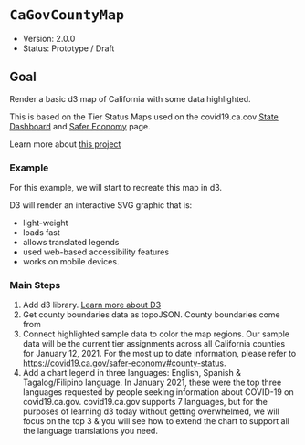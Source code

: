 
<Meta title="d3-charts/Web components/cagov-county-map/Intro" />

<style>{`
  .content {
    margin: 50px;
  }
  .medium-image {
    max-width: 550px;
  }
`}</style>

# `CaGovCountyMap`

* Version: 2.0.0
* Status: Prototype / Draft

## Goal
Render a basic d3 map of California with some data highlighted.

This is based on the Tier Status Maps used on the covid19.ca.cov [State Dashboard](https://covid19.ca.gov/state-dashboard) and [Safer Economy](https://covid19.ca.gov/safer-economy) page.

Learn more about [this project](https://cagov.github.io/covid19.ca.gov-site-handbook/tech)


### Example
For this example, we will start to recreate this map in d3.

D3 will render an interactive SVG graphic that is:

* light-weight
* loads fast
* allows translated legends 
* used web-based accessibility features
* works on mobile devices.

### Main Steps

1. Add d3 library. [Learn more about D3]()
2. Get county boundaries data as topoJSON. County boundaries come from
3. Connect highlighted sample data to color the map regions. Our sample data will be the current tier assignments across all California counties for January 12, 2021. For the most up to date information, please refer to https://covid19.ca.gov/safer-economy#county-status.
4. Add a chart legend in three languages: English, Spanish & Tagalog/Filipino language. In January 2021, these were the top three languages requested by people seeking information about COVID-19 on covid19.ca.gov. covid19.ca.gov supports 7 languages, but for the purposes of learning d3 today without getting overwhelmed, we will focus on the top 3 & you will see how to extend the chart to support all the language translations you need.

<div className="content">
</div>
